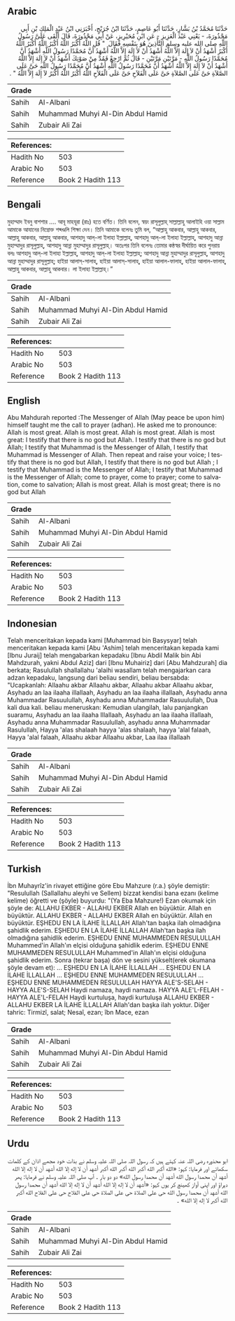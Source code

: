 ## Arabic


<div dir="rtl" lang="ar" style={{fontSize:'larger',backgroundColor:'#f8f9fa',padding:20}}>
حَدَّثَنَا مُحَمَّدُ بْنُ بَشَّارٍ، حَدَّثَنَا أَبُو عَاصِمٍ، حَدَّثَنَا ابْنُ جُرَيْجٍ، أَخْبَرَنِي ابْنُ عَبْدِ الْمَلِكِ بْنِ أَبِي مَحْذُورَةَ، - يَعْنِي عَبْدَ الْعَزِيزِ - عَنِ ابْنِ مُحَيْرِيزٍ، عَنْ أَبِي مَحْذُورَةَ، قَالَ أَلْقَى عَلَىَّ رَسُولُ اللَّهِ صلى الله عليه وسلم التَّأْذِينَ هُوَ بِنَفْسِهِ فَقَالَ ‏ "‏ قُلِ اللَّهُ أَكْبَرُ اللَّهُ أَكْبَرُ اللَّهُ أَكْبَرُ اللَّهُ أَكْبَرُ أَشْهَدُ أَنْ لاَ إِلَهَ إِلاَّ اللَّهُ أَشْهَدُ أَنْ لاَ إِلَهَ إِلاَّ اللَّهُ أَشْهَدُ أَنَّ مُحَمَّدًا رَسُولُ اللَّهِ أَشْهَدُ أَنَّ مُحَمَّدًا رَسُولُ اللَّهِ - مَرَّتَيْنِ مَرَّتَيْنِ - قَالَ ثُمَّ ارْجِعْ فَمُدَّ مِنْ صَوْتِكَ أَشْهَدُ أَنْ لاَ إِلَهَ إِلاَّ اللَّهُ أَشْهَدُ أَنْ لاَ إِلَهَ إِلاَّ اللَّهُ أَشْهَدُ أَنَّ مُحَمَّدًا رَسُولُ اللَّهِ أَشْهَدُ أَنَّ مُحَمَّدًا رَسُولُ اللَّهِ حَىَّ عَلَى الصَّلاَةِ حَىَّ عَلَى الصَّلاَةِ حَىَّ عَلَى الْفَلاَحِ حَىَّ عَلَى الْفَلاَحِ اللَّهُ أَكْبَرُ اللَّهُ أَكْبَرُ لاَ إِلَهَ إِلاَّ اللَّهُ ‏"‏ ‏.‏
</div>
<div style={{backgroundColor:'#f8f9fa',padding:20, marginBottom: 10}}><table> <thead> <tr> <th>Grade</th> <th></th> </tr> </thead> <tbody> <tr><td>Sahih</td><td>Al-Albani</td></tr><tr><td>Sahih</td><td>Muhammad Muhyi Al-Din Abdul Hamid</td></tr><tr><td>Sahih</td><td>Zubair Ali Zai</td></tr></tbody></table><table> <thead> <tr> <th>References:</th> <th></th> </tr> </thead> <tbody><tr><td>Hadith No</td><td>503</td></tr><tr><td>Arabic No</td><td>503</td></tr><tr><td>Reference</td><td>Book 2 Hadith 113</td></tr></tbody></table></div>

## Bengali


<div dir="ltr" lang="bn" style={{fontSize:'larger',backgroundColor:'#f8f9fa',padding:20}}>
মুহাম্মাদ ইবনু বাশশার .... আবূ মাহযূরা (রাঃ) হতে বর্ণিত। তিনি বলেন, স্বয়ং রাসূলুল্লাহ্ সাল্লাল্লাহু আলাইহি ওয়া সাল্লাম আমাকে আযানের নিম্নোক্ত শব্দণ্ডলি শিক্ষা দেন। তিনি আমাকে বলেনঃ তুমি বল, “আল্লাহু আকবার, আল্লাহু আকবার, আল্লাহু আকবার, আল্লাহু আকবার, আশহাদু আল্-লা ইলাহা ইল্লাল্লাহ্, আশহাদু আল্-লা ইলাহা ইল্লাল্লাহ্, আশহাদু আন্না মুহাম্মাদুর রাসূলুল্লাহ্, আশহাদু আন্না মুহাম্মাদুর রাসূলুল্লাহ্। অতঃপর তিনি বলেনঃ তোমার কন্ঠস্বর দীর্ঘায়িত করে পুনরায় বলঃ আশহাদু আল্-লা ইলাহা ইল্লাল্লাহ্, আশহাদু আল্-লা ইলাহা ইল্লাল্লাহ্; আশহাদু আন্না মুহাম্মাদুর রাসূলুল্লাহ্, আশহাদু আন্না মুহাম্মাদুর রাসূলুল্লাহ্; হাইয়া আলাস্-সালাহ্, হাইয়া আলাস্-সালাহ্, হাইয়া আলাল-ফালাহ্, হাইয়া আলাল-ফালাহ্, আল্লাহু আকবার, আল্লাহু আকবার। লা ইলাহা ইল্লাল্লাহ্।”
</div>
<div style={{backgroundColor:'#f8f9fa',padding:20, marginBottom: 10}}><table> <thead> <tr> <th>Grade</th> <th></th> </tr> </thead> <tbody> <tr><td>Sahih</td><td>Al-Albani</td></tr><tr><td>Sahih</td><td>Muhammad Muhyi Al-Din Abdul Hamid</td></tr><tr><td>Sahih</td><td>Zubair Ali Zai</td></tr></tbody></table><table> <thead> <tr> <th>References:</th> <th></th> </tr> </thead> <tbody><tr><td>Hadith No</td><td>503</td></tr><tr><td>Arabic No</td><td>503</td></tr><tr><td>Reference</td><td>Book 2 Hadith 113</td></tr></tbody></table></div>

## English


<div dir="ltr" lang="en" style={{fontSize:'larger',backgroundColor:'#f8f9fa',padding:20}}>
Abu Mahdurah reported :The Messenger of Allah (May peace be upon him) himself taught me the call to prayer (adhan). He asked me to pronounce: Allah is most great. Allah is most great. Allah is most great. Allah is most great: I testify that there is no god but Allah. I testify that there is no god but Allah; I testify that Muhammad is the Messenger of Allah, I testify that Muhammad is Messenger of Allah. Then repeat and raise your voice; I testify that there is no god but Allah, I testify that there is no god but Allah ; I testify that Muhammad is the Messenger of Allah; I testify that Muhammad is the Messenger of Allah; come to prayer, come to prayer; come to salvation, come to salvation; Allah is most great. Allah is most great; there is no god but Allah
</div>
<div style={{backgroundColor:'#f8f9fa',padding:20, marginBottom: 10}}><table> <thead> <tr> <th>Grade</th> <th></th> </tr> </thead> <tbody> <tr><td>Sahih</td><td>Al-Albani</td></tr><tr><td>Sahih</td><td>Muhammad Muhyi Al-Din Abdul Hamid</td></tr><tr><td>Sahih</td><td>Zubair Ali Zai</td></tr></tbody></table><table> <thead> <tr> <th>References:</th> <th></th> </tr> </thead> <tbody><tr><td>Hadith No</td><td>503</td></tr><tr><td>Arabic No</td><td>503</td></tr><tr><td>Reference</td><td>Book 2 Hadith 113</td></tr></tbody></table></div>

## Indonesian


<div dir="ltr" lang="id" style={{fontSize:'larger',backgroundColor:'#f8f9fa',padding:20}}>
Telah menceritakan kepada kami [Muhammad bin Basysyar] telah menceritakan kepada kami [Abu 'Ashim] telah menceritakan kepada kami [Ibnu Juraij] telah mengabarkan kepadaku [Ibnu Abdil Malik bin Abi Mahdzurah, yakni Abdul Aziz] dari [Ibnu Muhairiz] dari [Abu Mahdzurah] dia berkata; Rasulullah shallallahu 'alaihi wasallam telah mengajarkan cara adzan kepadaku, langsung dari beliau sendiri, beliau bersabda: "Ucapkanlah: Allaahu akbar Allaahu akbar, Allaahu akbar Allaahu akbar, Asyhadu an laa ilaaha illallaah, Asyhadu an laa ilaaha illallaah, Asyhadu anna Muhammadar Rasuulullah, Asyhadu anna Muhammadar Rasuulullah, Dua kali dua kali. beliau meneruskan: Kemudian ulangilah, lalu panjangkan suaramu, Asyhadu an laa ilaaha Illallaah, Asyhadu an laa ilaaha illallaah, Asyhadu anna Muhammadar Rasuulullah, asyhadu anna Muhammadar Rasulullah, Hayya 'alas shalaah hayya 'alas shalaah, hayya 'alal falaah, Hayya 'alal falaah, Allaahu akbar Allaahu akbar, Laa ilaa illallaah
</div>
<div style={{backgroundColor:'#f8f9fa',padding:20, marginBottom: 10}}><table> <thead> <tr> <th>Grade</th> <th></th> </tr> </thead> <tbody> <tr><td>Sahih</td><td>Al-Albani</td></tr><tr><td>Sahih</td><td>Muhammad Muhyi Al-Din Abdul Hamid</td></tr><tr><td>Sahih</td><td>Zubair Ali Zai</td></tr></tbody></table><table> <thead> <tr> <th>References:</th> <th></th> </tr> </thead> <tbody><tr><td>Hadith No</td><td>503</td></tr><tr><td>Arabic No</td><td>503</td></tr><tr><td>Reference</td><td>Book 2 Hadith 113</td></tr></tbody></table></div>

## Turkish


<div dir="ltr" lang="tr" style={{fontSize:'larger',backgroundColor:'#f8f9fa',padding:20}}>
İbn Muhayrîz'in rivayet ettiğine göre Ebu Mahzure (r.a.) şöyle demiştir: "Resulullah (Sallallahu aleyhi ve Sellem) bizzat kendisi bana ezanı (kelime kelime) öğretti ve (şöyle) buyurdu: "(Ya Eba Mahzure!) Ezan okumak için şöyle de: ALLAHU EKBER - ALLAHU EKBER Allah en büyüktür. Allah en büyüktür. ALLAHU EKBER - ALLAHU EKBER Allah en büyüktür. Allah en büyüktür. EŞHEDU EN LA İLAHE İLLALLAH Allah'tan başka ilah olmadığına şahidlik ederim. EŞHEDU EN LA İLAHE İLLALLAH Allah'tan başka ilah olmadığına şahidlik ederim. EŞHEDU ENNE MUHAMMEDEN RESULULLAH Muhammed'in Allah'ın elçisi olduğuna şahidlik ederim. EŞHEDU ENNE MUHAMMEDEN RESULULLAH Muhammed'in Allah'ın elçisi olduğuna şahidlik ederim. Sonra (tekrar başa) dön ve sesini yükselt(erek okumana şöyle devam et): ... EŞHEDU EN LA İLAHE İLLALLAH ... EŞHEDU EN LA İLAHE İLLALLAH ... EŞHEDU ENNE MUHAMMEDEN RESULULLAH ... EŞHEDU ENNE MUHAMMEDEN RESULULLAH HAYYA ALE'S-SELAH - HAYYA ALE'S-SELAH Haydi namaza, haydi namaza. HAYYA ALE'L-FELAH - HAYYA ALE'L-FELAH Haydi kurtuluşa, haydi kurtuluşa ALLAHU EKBER - ALLAHU EKBER LA İLAHE İLLALLAH Allah'dan başka ilah yoktur. Diğer tahric: Tirmizî, salat; Nesaî, ezan; îbn Mace, ezan
</div>
<div style={{backgroundColor:'#f8f9fa',padding:20, marginBottom: 10}}><table> <thead> <tr> <th>Grade</th> <th></th> </tr> </thead> <tbody> <tr><td>Sahih</td><td>Al-Albani</td></tr><tr><td>Sahih</td><td>Muhammad Muhyi Al-Din Abdul Hamid</td></tr><tr><td>Sahih</td><td>Zubair Ali Zai</td></tr></tbody></table><table> <thead> <tr> <th>References:</th> <th></th> </tr> </thead> <tbody><tr><td>Hadith No</td><td>503</td></tr><tr><td>Arabic No</td><td>503</td></tr><tr><td>Reference</td><td>Book 2 Hadith 113</td></tr></tbody></table></div>

## Urdu


<div dir="rtl" lang="ur" style={{fontSize:'larger',backgroundColor:'#f8f9fa',padding:20}}>
ابو محذورہ رضی اللہ عنہ کہتے ہیں کہ رسول اللہ صلی اللہ علیہ وسلم نے بذات خود مجھے اذان کے کلمات سکھائے اور فرمایا: کہو: «الله أكبر الله أكبر الله أكبر الله أكبر أشهد أن لا إله إلا الله أشهد أن لا إله إلا الله أشهد أن محمدا رسول الله أشهد أن محمدا رسول الله» دو دو بار ۔ آپ صلی اللہ علیہ وسلم نے فرمایا: پھر دہراؤ اور اپنی آواز کھینچ کر یوں کہو: «أشهد أن لا إله إلا الله أشهد أن لا إله إلا الله أشهد أن محمدا رسول الله أشهد أن محمدا رسول الله حى على الصلاة حى على الصلاة حى على الفلاح حى على الفلاح الله أكبر الله أكبر لا إله إلا الله» ۔
</div>
<div style={{backgroundColor:'#f8f9fa',padding:20, marginBottom: 10}}><table> <thead> <tr> <th>Grade</th> <th></th> </tr> </thead> <tbody> <tr><td>Sahih</td><td>Al-Albani</td></tr><tr><td>Sahih</td><td>Muhammad Muhyi Al-Din Abdul Hamid</td></tr><tr><td>Sahih</td><td>Zubair Ali Zai</td></tr></tbody></table><table> <thead> <tr> <th>References:</th> <th></th> </tr> </thead> <tbody><tr><td>Hadith No</td><td>503</td></tr><tr><td>Arabic No</td><td>503</td></tr><tr><td>Reference</td><td>Book 2 Hadith 113</td></tr></tbody></table></div>